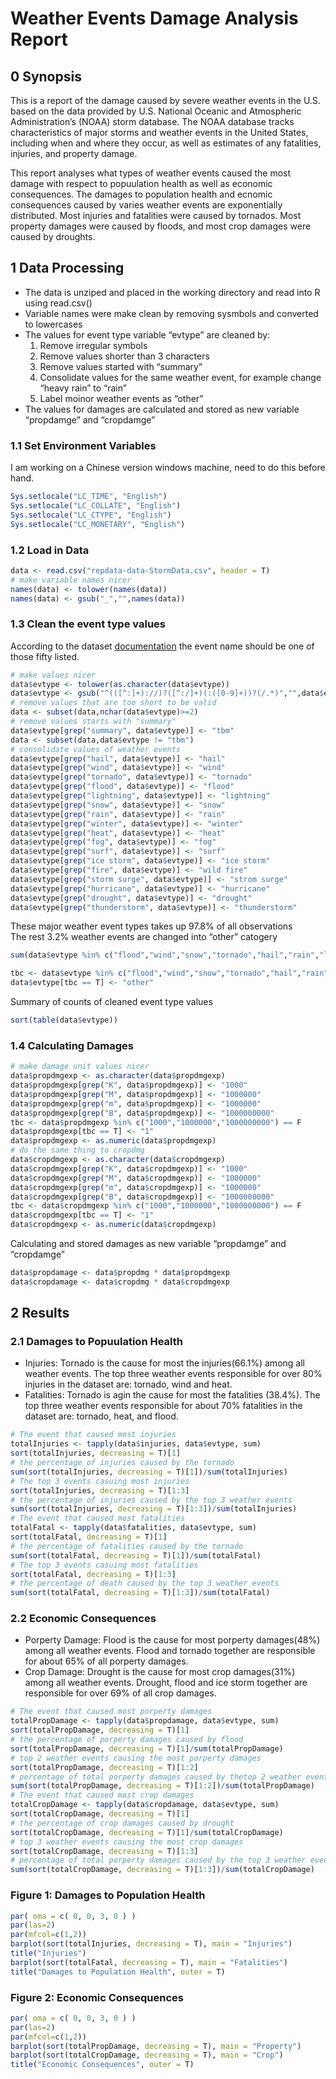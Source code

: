 Weather Events Damage Analysis Report
========================================================
## 0 Synopsis
This is a report of the damage caused by severe weather events in the U.S.   based on the data provided by U.S. National Oceanic and Atmospheric Administration's (NOAA) storm database. The NOAA database tracks characteristics of major storms and weather events in the United States, including when and where they occur, as well as estimates of any fatalities, injuries, and property damage.

This report analyses what types of weather events caused the most damage with respect to popuulation health as well as economic consequences. The damages to population health and ecnomic consequences caused by varies weather events are exponentially distributed. Most injuries and fatalities were caused by tornados. Most property damages were caused by floods, and most crop damages were caused by droughts.

## 1 Data Processing

* The data is unziped and placed in the working directory and read into R using read.csv()
* Variable names were make clean by removing sysmbols and converted to lowercases
* The values for event type variable "evtype" are cleaned by:
  1. Remove irregular symbols
  2. Remove values shorter than 3 characters
  3. Remove values started with "summary"
  4. Consolidate values for the same weather event, for example change "heavy rain" to "rain"
  5. Label moinor weather events as "other"
* The values for damages are calculated and stored as new variable "propdamge" and "cropdamge"

### 1.1 Set Environment Variables
I am working on a Chinese version windows machine, need to do this before hand.
```r
Sys.setlocale("LC_TIME", "English")
Sys.setlocale("LC_COLLATE", "English")
Sys.setlocale("LC_CTYPE", "English")
Sys.setlocale("LC_MONETARY", "English")
```
### 1.2 Load in Data
```r
data <- read.csv("repdata-data-StormData.csv", header = T)
# make variable names nicer
names(data) <- tolower(names(data))
names(data) <- gsub("_","",names(data))
```
### 1.3 Clean the event type values
According to the dataset [documentation](https://d396qusza40orc.cloudfront.net/repdata%2Fpeer2_doc%2Fpd01016005curr.pdf) the event name should be one of those fifty listed.
```r
# make values nicer
data$evtype <- tolower(as.character(data$evtype))
data$evtype <- gsub("^(([^:]+)://)?([^:/]+)(:([0-9]+))?(/.*)","",data$evtype)
# remove values that are too short to be valid
data <- subset(data,nchar(data$evtype)>=2)
# remove values starts with "summary"
data$evtype[grep("summary", data$evtype)] <- "tbm"
data <- subset(data,data$evtype != "tbm")
# consolidate values of weather events
data$evtype[grep("hail", data$evtype)] <- "hail"
data$evtype[grep("wind", data$evtype)] <- "wind"
data$evtype[grep("tornado", data$evtype)] <- "tornado"
data$evtype[grep("flood", data$evtype)] <- "flood"
data$evtype[grep("lightning", data$evtype)] <- "lightning"
data$evtype[grep("snow", data$evtype)] <- "snow"
data$evtype[grep("rain", data$evtype)] <- "rain"
data$evtype[grep("winter", data$evtype)] <- "winter"
data$evtype[grep("heat", data$evtype)] <- "heat"
data$evtype[grep("fog", data$evtype)] <- "fog"
data$evtype[grep("surf", data$evtype)] <- "surf"
data$evtype[grep("ice storm", data$evtype)] <- "ice storm"
data$evtype[grep("fire", data$evtype)] <- "wild fire"
data$evtype[grep("storm surge", data$evtype)] <- "strom surge"
data$evtype[grep("hurricane", data$evtype)] <- "hurricane"
data$evtype[grep("drought", data$evtype)] <- "drought"
data$evtype[grep("thunderstorm", data$evtype)] <- "thunderstorm"
```
These major weather event types takes up 97.8% of all observations  
The rest 3.2% weather events are changed into "other" catogery
```r
sum(data$evtype %in% c("flood","wind","snow","tornado","hail","rain","lightning","winter","fog","heat","surf","ice storm","wild fire","storm surge","hurricane","drought","thunderstorm"))/nrow(data)

tbc <- data$evtype %in% c("flood","wind","snow","tornado","hail","rain","lightning","winter","heat","surf","fog","ice storm","wild fire","storm surge","hurricane","drought","thunderstorm") == F
data$evtype[tbc == T] <- "other"
```

Summary of counts of cleaned event type values
```r
sort(table(data$evtype))
```
### 1.4 Calculating Damages
```r
# make damage unit values nicer
data$propdmgexp <- as.character(data$propdmgexp)
data$propdmgexp[grep("K", data$propdmgexp)] <- "1000"
data$propdmgexp[grep("M", data$propdmgexp)] <- "1000000"
data$propdmgexp[grep("m", data$propdmgexp)] <- "1000000"
data$propdmgexp[grep("B", data$propdmgexp)] <- "1000000000"
tbc <- data$propdmgexp %in% c("1000","1000000","1000000000") == F
data$propdmgexp[tbc == T] <- "1"
data$propdmgexp <- as.numeric(data$propdmgexp)
# do the same thing to cropdmg
data$cropdmgexp <- as.character(data$cropdmgexp)
data$cropdmgexp[grep("K", data$cropdmgexp)] <- "1000"
data$cropdmgexp[grep("M", data$cropdmgexp)] <- "1000000"
data$cropdmgexp[grep("m", data$cropdmgexp)] <- "1000000"
data$cropdmgexp[grep("B", data$cropdmgexp)] <- "1000000000"
tbc <- data$cropdmgexp %in% c("1000","1000000","1000000000") == F
data$cropdmgexp[tbc == T] <- "1"
data$cropdmgexp <- as.numeric(data$cropdmgexp)
```
Calculating and stored damages as new variable "propdamge" and "cropdamge"
```r
data$propdamage <- data$propdmg * data$propdmgexp
data$cropdamage <- data$cropdmg * data$cropdmgexp
```

## 2 Results  
### 2.1 Damages to Popuulation Health
* Injuries: Tornado is the cause for most the injuries(66.1%) among all weather events. The top three weather events responsible for over 80% injuries in the dataset are: tornado, wind and heat.  
* Fatalities: Tornado is agin the cause for most the fatalities (38.4%). The top three weather events responsible for about 70% fatalities in the dataset are: tornado, heat, and flood.

```r
# The event that caused most injuries
totalInjuries <- tapply(data$injuries, data$evtype, sum)
sort(totalInjuries, decreasing = T)[1]
# the percentage of injuries caused by the tornado
sum(sort(totalInjuries, decreasing = T)[1])/sum(totalInjuries)
# The top 3 events casuing most injuries
sort(totalInjuries, decreasing = T)[1:3]
# the percentage of injuries caused by the top 3 weather events
sum(sort(totalInjuries, decreasing = T)[1:3])/sum(totalInjuries)
# The event that caused most fatalities
totalFatal <- tapply(data$fatalities, data$evtype, sum)
sort(totalFatal, decreasing = T)[1]
# the percentage of fatalities caused by the tornado
sum(sort(totalFatal, decreasing = T)[1])/sum(totalFatal)
# The top 3 events casuing most fatalities
sort(totalFatal, decreasing = T)[1:3]
# the percentage of death caused by the top 3 weather events
sum(sort(totalFatal, decreasing = T)[1:3])/sum(totalFatal)
```

### 2.2 Economic Consequences
* Porperty Damage: Flood is the cause for most porperty damages(48%) among all weather events. Flood and tornado together are responsible for about 65% of all porperty damages.
* Crop Damage: Drought is the cause for most crop damages(31%) among all 
weather events. Drought, flood and ice storm together are responsible for over 69% of all crop damages.

```r
# The event that caused most porperty damages
totalPropDamage <- tapply(data$propdamage, data$evtype, sum)
sort(totalPropDamage, decreasing = T)[1]
# the percentage of porperty damages caused by flood
sort(totalPropDamage, decreasing = T)[1]/sum(totalPropDamage)
# top 2 weather events causing the most porperty damages
sort(totalPropDamage, decreasing = T)[1:2]
# percentage of total porperty damages caused by thetop 2 weather events
sum(sort(totalPropDamage, decreasing = T)[1:2])/sum(totalPropDamage)
# The event that caused most crop damages
totalCropDamage <- tapply(data$cropdamage, data$evtype, sum)
sort(totalCropDamage, decreasing = T)[1]
# the percentage of crop damages caused by drought
sort(totalCropDamage, decreasing = T)[1]/sum(totalCropDamage)
# top 3 weather events causing the most crop damages
sort(totalCropDamage, decreasing = T)[1:3]
# percentage of total porperty damages caused by the top 3 weather events
sum(sort(totalCropDamage, decreasing = T)[1:3])/sum(totalCropDamage)
```

### Figure 1: Damages to Population Health
```r
par( oma = c( 0, 0, 3, 0 ) )
par(las=2)
par(mfcol=c(1,2))
barplot(sort(totalInjuries, decreasing = T), main = "Injuries")
title("Injuries")
barplot(sort(totalFatal, decreasing = T), main = "Fatalities")
title("Damages to Population Health", outer = T)
```

### Figure 2: Economic Consequences 
```r
par( oma = c( 0, 0, 3, 0 ) )
par(las=2)
par(mfcol=c(1,2))
barplot(sort(totalPropDamage, decreasing = T), main = "Property")
barplot(sort(totalCropDamage, decreasing = T), main = "Crop")
title("Economic Consequences", outer = T)

```
